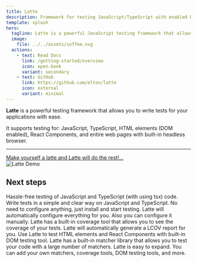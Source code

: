 ```yaml
---
title: Latte
description: Framework for testing JavaScript/TypeScript with enabled DOM
template: splash
hero:
  tagline: Latte is a powerful JavaScript testing framework that allows you to write tests for your applications with ease.
  image:
    file: ../../assets/coffee.svg
  actions:
    - text: Read Docs
      link: /getting-started/overview
      icon: open-book
      variant: secondary 
    - text: GitHub
      link: https://github.com/olton/latte
      icon: external
      variant: minimal
---
```



<CardGrid>
    <Card>
        <div style={{ textAlign: 'left', fontSize: '25px', fontWeight: 100, lineHeight: '1.2'}}>
            <b>Latte</b> is a powerful testing framework that allows you to write tests for your applications with ease. 
            <p>It supports testing for: JavaScript, TypeScript, HTML elements (DOM enabled), React Components, and entire web pages with built-in headless browser.</p>
            <hr/>
            <div>
                <a style={{ textDecoration: "none", display: "flex", color: "#3299f5", fontWeight: "500", fontSize: "28px" }} href="/getting-started/quick-start">Make yourself a latte and Latte will do the rest!...</a>
            </div>
        </div>
    </Card>
    <Card title="Process Demo">
        <div style={{ display: 'flex', justifyContent: 'center', alignItems: 'center'}}>
            <img src="latte-demo.gif" alt="Latte Demo" style={{ width: '600px', maxWidth: "100%" }} />
        </div>
    </Card>
</CardGrid>



## Next steps

<CardGrid stagger={false}>
	<Card title="JavaScript/TypeScript" icon="seti:tsconfig">
        Hassle-free testing of JavaScript and TypeScript (with using tsx) code. Write tests in a simple and clear way on JavaScript and TypeScript.
	</Card>
	<Card title="Config Free" icon="setting">
        No need to configure anything, just install and start testing. Latte will automatically configure everything for you. Also you can configure it manually.
	</Card>
	<Card title="Built-in coverage tool" icon="list-format">
        Latte has a built-in coverage tool that allows you to see the coverage of your tests. Latte will automatically generate a LCOV report for you.
	</Card>
	<Card title="DOM and React Testing" icon="seti:react">
        Use Latte to test HTML elements and React Components with built-in DOM testing tool.
	</Card>
	<Card title="100+ Matchers" icon="approve-check">
        Latte has a built-in matcher library that allows you to test your code with a large number of matchers.
	</Card>
	<Card title="Easy Expanding" icon="seti:crystal_embedded">
        Latte is easy to expand. You can add your own matchers, coverage tools, DOM testing tools, and more.
	</Card>
</CardGrid>

